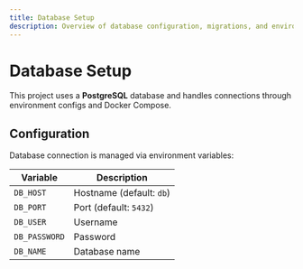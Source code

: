 ```yaml
---
title: Database Setup
description: Overview of database configuration, migrations, and environment variables.
---
```


# Database Setup

This project uses a **PostgreSQL** database and handles connections through environment configs and Docker Compose.

## Configuration

Database connection is managed via environment variables:

| Variable           | Description               |
|--------------------|---------------------------|
| `DB_HOST`          | Hostname (default: `db`)  |
| `DB_PORT`          | Port (default: `5432`)    |
| `DB_USER`          | Username                  |
| `DB_PASSWORD`      | Password                  |
| `DB_NAME`          | Database name             |

